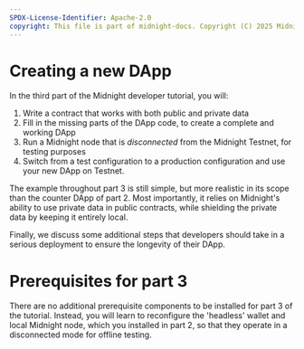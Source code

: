 ```yaml
---
SPDX-License-Identifier: Apache-2.0
copyright: This file is part of midnight-docs. Copyright (C) 2025 Midnight Foundation. Licensed under the Apache License, Version 2.0 (the "License"); You may not use this file except in compliance with the License. You may obtain a copy of the License at http://www.apache.org/licenses/LICENSE-2.0 Unless required by applicable law or agreed to in writing, software distributed under the License is distributed on an "AS IS" BASIS, WITHOUT WARRANTIES OR CONDITIONS OF ANY KIND, either express or implied. See the License for the specific language governing permissions and limitations under the License.
---
```


# Creating a new DApp

In the third part of the Midnight developer tutorial, you will:

1. Write a contract that works with both public and private data
2. Fill in the missing parts of the DApp code, to create a complete and working DApp
3. Run a Midnight node that is *disconnected* from the Midnight Testnet, for testing purposes
4. Switch from a test configuration to a production configuration and
   use your new DApp on Testnet.

The example throughout part 3 is still simple, but more realistic in
its scope than the counter DApp of part 2.  Most importantly, it
relies on Midnight's ability to use private data in public contracts,
while shielding the private data by keeping it entirely local.

Finally, we discuss some additional steps that developers should take in a
serious deployment to ensure the longevity of their DApp.

# Prerequisites for part 3

There are no additional prerequisite components to be installed for
part 3 of the tutorial. Instead, you will learn to reconfigure the
'headless' wallet and local Midnight node, which you installed in part
2, so that they operate in a disconnected mode for offline testing.

